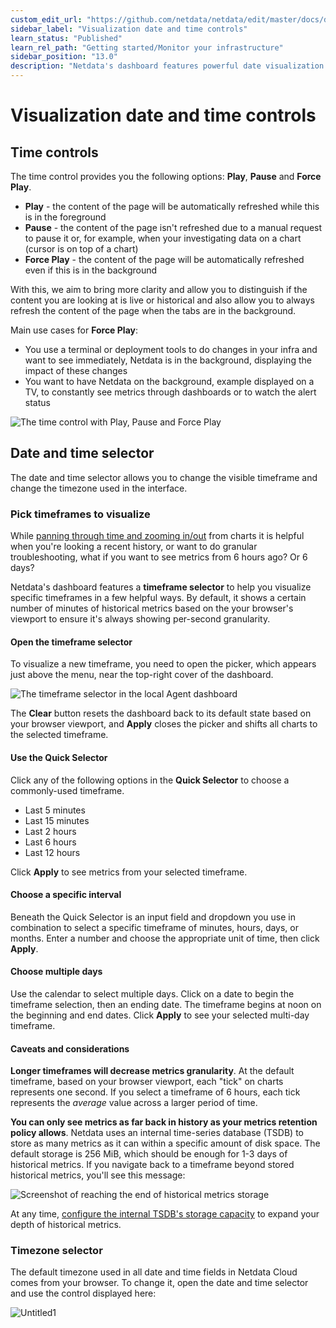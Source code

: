 ```yaml
---
custom_edit_url: "https://github.com/netdata/netdata/edit/master/docs/dashboard/visualization-date-and-time-controls.md"
sidebar_label: "Visualization date and time controls"
learn_status: "Published"
learn_rel_path: "Getting started/Monitor your infrastructure"
sidebar_position: "13.0"
description: "Netdata's dashboard features powerful date visualization controls that include a time control (play, pause, force play), a timezone selector and a rich date and timeframe selector, with useful defaults and rich customization, to help you narrow your focus when troubleshooting issues or anomalies."
---
```

# Visualization date and time controls

## Time controls

The time control provides you the following options: **Play**, **Pause** and **Force Play**.
* **Play** - the content of the page will be automatically refreshed while this is in the foreground
* **Pause** - the content of the page isn't refreshed due to a manual request to pause it or, for example, when your investigating data on a 
chart (cursor is on top of a chart)
* **Force Play** - the content of the page will be automatically refreshed even if this is in the background

With this, we aim to bring more clarity and allow you to distinguish if the content you are looking at is live or historical and also allow you
 to always refresh the content of the page when the tabs are in the background. 

Main use cases for **Force Play**:
* You use a terminal or deployment tools to do changes in your infra and want to see immediately, Netdata is in the background, displaying the impact 
of these changes
* You want to have Netdata on the background, example displayed on a TV, to constantly see metrics through dashboards or to watch the alert 
status

![The time control with Play, Pause and Force Play](https://user-images.githubusercontent.com/82235632/129206460-03c47d0d-1a5b-428a-b972-473718b74bdb.png)

## Date and time selector

The date and time selector allows you to change the visible timeframe and change the timezone used in the interface.

### Pick timeframes to visualize

While [panning through time and zooming in/out](/docs/getting-started/monitor-your-infrastructure/interact-with-charts) from charts it is helpful when
you're looking a recent history, or want to do granular troubleshooting, what if you want to see metrics from 6 hours
ago? Or 6 days?

Netdata's dashboard features a **timeframe selector** to help you visualize specific timeframes in a few helpful ways.
By default, it shows a certain number of minutes of historical metrics based on the your browser's viewport to ensure
it's always showing per-second granularity.

#### Open the timeframe selector

To visualize a new timeframe, you need to open the picker, which appears just above the menu, near the top-right cover
of the dashboard.

![The timeframe selector in the local Agent
dashboard](https://user-images.githubusercontent.com/1153921/101507784-2c585080-3934-11eb-9d6e-eff30b8553e4.png)

The **Clear** button resets the dashboard back to its default state based on your browser viewport, and **Apply** closes
the picker and shifts all charts to the selected timeframe.

#### Use the Quick Selector

Click any of the following options in the **Quick Selector** to choose a commonly-used timeframe.

- Last 5 minutes
- Last 15 minutes
- Last 2 hours
- Last 6 hours
- Last 12 hours

Click **Apply** to see metrics from your selected timeframe.

#### Choose a specific interval

Beneath the Quick Selector is an input field and dropdown you use in combination to select a specific timeframe of
minutes, hours, days, or months. Enter a number and choose the appropriate unit of time, then click **Apply**.

#### Choose multiple days

Use the calendar to select multiple days. Click on a date to begin the timeframe selection, then an ending date. The
timeframe begins at noon on the beginning and end dates. Click **Apply** to see your selected multi-day timeframe.

#### Caveats and considerations

**Longer timeframes will decrease metrics granularity**. At the default timeframe, based on your browser viewport, each
"tick" on charts represents one second. If you select a timeframe of 6 hours, each tick represents the _average_ value
across a larger period of time.

**You can only see metrics as far back in history as your metrics retention policy allows**. Netdata uses an internal
time-series database (TSDB) to store as many metrics as it can within a specific amount of disk space. The default
storage is 256 MiB, which should be enough for 1-3 days of historical metrics. If you navigate back to a timeframe
beyond stored historical metrics, you'll see this message:

![Screenshot of reaching the end of historical metrics storage](https://user-images.githubusercontent.com/1153921/114207597-63a23280-9911-11eb-863d-4d2f75b030b4.png)

At any time, [configure the internal TSDB's storage capacity](/docs/deployment-in-production/metric-retention---database/change-how-long-netdata-stores-metrics) to expand your
depth of historical metrics.

### Timezone selector

The default timezone used in all date and time fields in Netdata Cloud comes from your browser. To change it, open the
date and time selector and use the control displayed here:

<img alt="Untitled1" src="https://user-images.githubusercontent.com/43294513/216628390-c3bd1cd2-349d-4523-b8d3-c7e68395f670.png"/>
